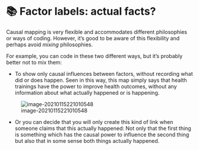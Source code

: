 # 📚 Factor labels: actual facts?{#facts}

Causal mapping is very flexible and accommodates different philosophies or ways of coding. However, it's good to be aware of this flexibility and perhaps avoid *mixing* philosophies.

For example, you can code in these two different ways, but it's probably better not to mix them:

- To show only causal influences between factors, without recording what did or does happen.  Seen in this way, this map simply says that health trainings have the power to improve health outcomes, without any information about what actually happened or is happening.

![image-20210115221010548](_assets/image-20210115221010548.png)

- Or you can decide that you will only create this kind of link when someone claims that this actually happened: Not only that the first thing is something which has the causal power to influence the second thing but also that in some sense both things actually happened.
